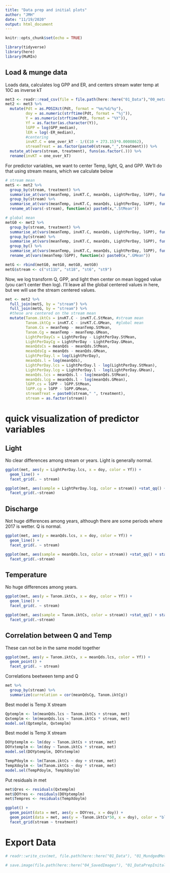 ```yaml
---
title: "Data prep and initial plots"
author: "JMH"
date: "11/19/2020"
output: html_document
---
```


```r
knitr::opts_chunk$set(echo = TRUE)
```

```r
library(tidyverse)
library(here)
library(MuMIn)
```

## Load & munge data

Loads data, calculates log GPP and ER,  and centers stream water temp at 10C as inverse kT
```r

met3 <- readr::read_csv(file = file.path(here::here("01_Data"),"00_metab_for_Hoodie.csv")) 
met2 <- met3 %>% 
  mutate(Pdt = as.POSIXct(Pdt, format = "%m/%d/%y"),
         doy = as.numeric(strftime(Pdt, format = "%j")),
         Y = as.numeric(strftime(Pdt, format = "%Y")),
         Yf = as.factor(as.character(Y)),
         lGPP = log(GPP_median),
         lER = log(-ER_median),
         #centering
         invKT.C = one_over_kT - 1/((10 + 273.15)*0.0000862),
         streamTreat = as.factor(paste0(stream,"_",treatment))) %>% 
  mutate_at(vars(stream, treatment), funs(as.factor(.))) %>% 
  rename(invKT = one_over_kT)
```

For predictor variables, we want to center Temp, light, Q, and GPP. We'll do that using stream means, which we calculate below
```r
# stream mean
metS <- met2 %>% 
  group_by(stream, treatment) %>% 
  summarise_at(vars(meanTemp, invKT.C, meanQds, LightPerDay, lGPP), funs(mean(., na.rm = TRUE))) %>% 
  group_by(stream) %>% 
  summarise_at(vars(meanTemp, invKT.C, meanQds, LightPerDay, lGPP), funs(mean(., na.rm = TRUE))) %>% 
  rename_at(vars(-stream), function(x) paste0(x,".StMean"))

# global mean
metG0 <- met2 %>% 
  group_by(stream, treatment) %>% 
  summarise_at(vars(meanTemp, invKT.C, meanQds, LightPerDay, lGPP), funs(mean(., na.rm = TRUE))) %>% 
  group_by(stream) %>% 
  summarise_at(vars(meanTemp, invKT.C, meanQds, LightPerDay, lGPP), funs(mean(., na.rm = TRUE))) %>% 
  group_by() %>% 
  summarise_at(vars(meanTemp, invKT.C, meanQds, LightPerDay, lGPP), funs(mean(., na.rm = TRUE)))%>% 
  rename_at(vars(meanTemp:lGPP), function(x) paste0(x,".GMean"))

metG <- rbind(metG0, metG0, metG0, metG0)
metG$stream <- c("st11U", "st18", "st6", "st9")
```

Now, we log transform Q, GPP, and light then center on mean logged value (you can't center then log).  I'll leave all the global centered values in here, but we will use the stream centered values.
```r
met <- met2 %>% 
  full_join(metS, by = "stream") %>% 
  full_join(metG, by = "stream") %>% 
  #these are centered on the stream mean
  mutate(Tanom.iktCs = invKT.C - invKT.C.StMean, #stream mean
         Tanom.iktCg = invKT.C - invKT.C.GMean,  #global mean
         Tanom.Cs = meanTemp - meanTemp.StMean,
         Tanom.Cg = meanTemp - meanTemp.GMean,
         LightPerDayCs = LightPerDay - LightPerDay.StMean,
         LightPerDayCg = LightPerDay - LightPerDay.GMean,
         meanQdsCs = meanQds - meanQds.StMean,
         meanQdsCg = meanQds - meanQds.GMean,
         LightPerDay.l = log(LightPerDay),
         meanQds.l = log(meanQds),
         LightPerDay.lcs = LightPerDay.l - log(LightPerDay.StMean),
         LightPerDay.lcg = LightPerDay.l - log(LightPerDay.GMean),
         meanQds.lcs = meanQds.l - log(meanQds.StMean),
         meanQds.lcg = meanQds.l - log(meanQds.GMean),
         lGPP.cs = lGPP - lGPP.StMean,
         lGPP.cg = lGPP - lGPP.GMean,
         streamTreat = paste0(stream," ", treatment),
         stream = as.factor(stream))
```

# quick visualization of predictor variables
## Light

No clear differences among stream or years. Light is generally normal.
```r
ggplot(met, aes(y = LightPerDay.lcs, x = doy, color = Yf)) +
  geom_line() +
  facet_grid(. ~ stream)
```


```r
ggplot(met, aes(sample = LightPerDay.lcg, color = stream)) +stat_qq() + stat_qq_line()+
  facet_grid(.~stream)
```

## Discharge

Not huge differences among years, although there are some periods where 2017 is wetter. Q is normal.
```r
ggplot(met, aes(y = meanQds.lcs, x = doy, color = Yf)) +
  geom_line() +
  facet_grid(. ~ stream)
```

```r
ggplot(met, aes(sample = meanQds.lcs, color = stream)) +stat_qq() + stat_qq_line()+
  facet_grid(.~stream)
```

## Temperature

No huge differences among years.

```r
ggplot(met, aes(y = Tanom.iktCs, x = doy, color = Yf)) +
  geom_line() +
  facet_grid(. ~ stream)
```

```r
ggplot(met, aes(sample = Tanom.iktCs, color = stream)) +stat_qq() + stat_qq_line()+
  facet_grid(.~stream)
```


## Correlation between Q and Temp

These can not be in the same model together
```r
ggplot(met, aes(y = Tanom.iktCs, x = meanQds.lcs, color = Yf)) +
  geom_point() +
  facet_grid(. ~ stream)
```

Correlations beetween temp and Q
```r
met %>% 
  group_by(stream) %>% 
  summarize(currelation = cor(meanQdsCg, Tanom.iktCg))
```

Best model is Temp X stream
```r
Qptemplm <- lm(meanQds.lcs ~ Tanom.iktCs + stream, met)
Qxtemplm <- lm(meanQds.lcs ~ Tanom.iktCs * stream, met)
model.sel(Qptemplm, Qxtemplm)
```

Best model is Temp X stream
```r
DOYptemplm <- lm(doy ~ Tanom.iktCs + stream, met)
DOYxtemplm <- lm(doy ~ Tanom.iktCs * stream, met)
model.sel(DOYptemplm, DOYxtemplm)
```

```r
TempPdoylm <- lm(Tanom.iktCs ~ doy + stream, met)
TempXdoylm <- lm(Tanom.iktCs ~ doy * stream, met)
model.sel(TempPdoylm, TempXdoylm)
```

Put residuals in met
```r
met$Qres <- residuals(Qxtemplm)
met$DOYres <- residuals(DOYptemplm)
met$Tempres <- residuals(TempXdoylm)
```

```r
ggplot() +
  geom_point(data = met, aes(y = DOYres, x = doy)) +
  geom_point(data = met, aes(y = -Tanom.iktCs*50, x = doy), color = "blue") +
  facet_grid(stream ~ treatment)
```


# Export Data

```r
# readr::write_csv(met, file.path(here::here("01_Data"), "01_MundgedMetabDat.csv"))
```

```r
# save.image(file.path(here::here("04_SavedImages"), "01_DataPrepInitalPlots_rdat"))
```



